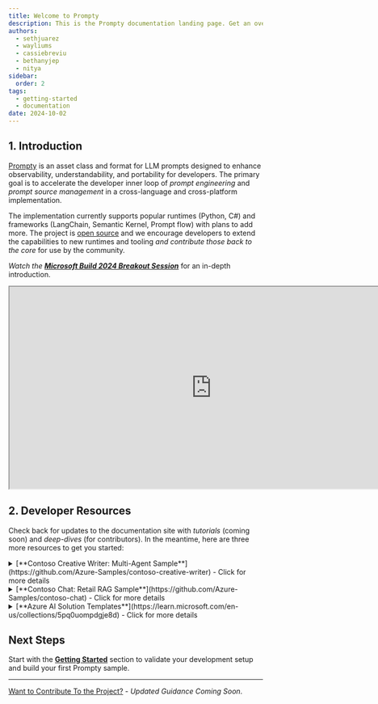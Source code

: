 ```yaml
---
title: Welcome to Prompty
description: This is the Prompty documentation landing page. Get an overview of what Prompty is and how it fits into the developer workflow for generative AI applications.
authors:
  - sethjuarez
  - wayliums
  - cassiebreviu
  - bethanyjep
  - nitya
sidebar:
  order: 2
tags:
  - getting-started
  - documentation
date: 2024-10-02
---
```


## 1. Introduction

[Prompty](https://github.com/microsoft/prompty) is an asset class and format for LLM prompts designed to enhance observability, understandability, and portability for developers. The primary goal is to accelerate the developer inner loop of _prompt engineering_ and _prompt source management_ in a cross-language and cross-platform implementation. 

The implementation currently supports popular runtimes (Python, C#) and frameworks (LangChain, Semantic Kernel, Prompt flow) with plans to add more. 
The project is [open source](https://github.com/microsoft/prompty) and we encourage developers to extend the capabilities to new runtimes and tooling _and contribute those back to the core_ for use by the community.

_Watch the [**Microsoft Build 2024 Breakout Session**](https://build.microsoft.com/sessions/86e41e8b-1fd2-40fa-a608-6f99a28d4a61?source=sessions)_ for an in-depth introduction. 
<iframe width="800" height="400" src="https://www.youtube.com/embed/HALMFU7o9Gc" title="BRK114:Practical End-to-End AI Development using Prompty and AI Studio"></iframe>

## 2. Developer Resources

Check back for updates to the documentation site with _tutorials_ (coming soon) and _deep-dives_ (for contributors). In the meantime, here are three more resources to get you started:

<details>
<summary> [**Contoso Creative Writer: Multi-Agent Sample**](https://github.com/Azure-Samples/contoso-creative-writer) - Click for more details </summary>

Contoso Creative Writer is an app that will help you write well researched, product specific articles. Enter the required information and then click "Start Work". To watch the steps in the agent workflow select the debug button in the bottom right corner of the screen. The result will begin writing once the agents complete the tasks to write the article. |  _The solution is built with Prompty and Azure AI Studio_ - [*Workshop Guide*](https://github.com/Azure-Samples/contoso-creative-writer/blob/main/docs/README.md)

</details>

<details>
<summary> [**Contoso Chat: Retail RAG Sample**](https://github.com/Azure-Samples/contoso-chat) - Click for more details </summary>

This sample implements a retail copilot solution for Contoso Outdoor that uses a retrieval augmented generation design pattern to ground chatbot responses in the retailer's product and customer data. Customers can now ask questions from the website in natural language, and get relevant responses along with potential recommendations based on their purchase history - with responsible AI practices to ensure response quality and safety. | _The solution is built with Prompty and Azure AI Studio_ - [*Workshop Guide*](https://aka.ms/aitour/contoso-chat/workshop)

</details>

<details>
<summary> [**Azure AI Solution Templates**](https://learn.microsoft.com/en-us/collections/5pq0uompdgje8d) - Click for more details </summary>

This is a curated set of Azure AI Templates for use with the Azure Developer CLI, and released initially at Microsoft Build 2024. The collection showcases complete end-to-end solutions for diverse application scenarios, languages, and frameworks - using Prompty and Azure AI Studio. Deploy the solution with one command, then customize it to your needs to learn by experimentation.

</details>

## Next Steps

Start with the **[Getting Started](/docs/getting-started)** section to validate your development setup and build your first Prompty sample.

---
[Want to Contribute To the Project?](/contributing/) - _Updated Guidance Coming Soon_.
